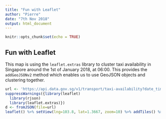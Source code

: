 ---
title: "Fun with Leaflet"
author: "Pierre"
date: "7th Nov 2018"
output: html_document
---

```{r setup, include=FALSE}
knitr::opts_chunk$set(echo = TRUE)
```

## Fun with Leaflet

This map is using the `leaflet.extras` library to cluster taxi availability in Singapore around the 1st of January 2018, at 06:00. This provides the `addGeoJSONv2` method which enables us to use GeoJSON objects and clustering together.

```{r leaflet}
url <- 'https://api.data.gov.sg/v1/transport/taxi-availability?date_time=2018-01-01T06%3A00%3A00'
suppressWarnings({library(leaflet)
  library(rjson)
  library(leaflet.extras)})
d <- fromJSON(file=url)
leaflet() %>% setView(lng=103.8, lat=1.3667, zoom=10) %>% addTiles() %>% addGeoJSONv2(d, clusterOptions=markerClusterOptions())

```